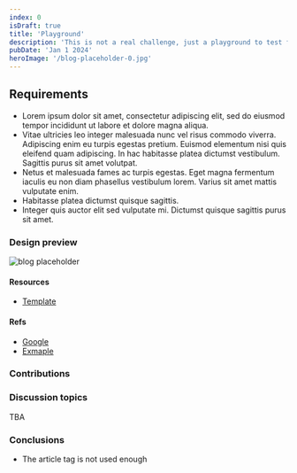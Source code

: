 ```yaml
---
index: 0
isDraft: true
title: 'Playground'
description: 'This is not a real challenge, just a playground to test features.'
pubDate: 'Jan 1 2024'
heroImage: '/blog-placeholder-0.jpg'
---
```



## Requirements
- Lorem ipsum dolor sit amet, consectetur adipiscing elit, sed do eiusmod tempor incididunt ut labore et dolore magna aliqua.
- Vitae ultricies leo integer malesuada nunc vel risus commodo viverra. Adipiscing enim eu turpis egestas pretium. Euismod elementum nisi quis eleifend quam adipiscing. In hac habitasse platea dictumst vestibulum. Sagittis purus sit amet volutpat.
- Netus et malesuada fames ac turpis egestas. Eget magna fermentum iaculis eu non diam phasellus vestibulum lorem. Varius sit amet mattis vulputate enim.
- Habitasse platea dictumst quisque sagittis.
- <Special /> Integer quis auctor elit sed vulputate mi. Dictumst quisque sagittis purus sit amet.

### Design preview
![blog placeholder](/fe-hunger-games/blog-placeholder-1.jpg)

#### Resources
* [Template](/fe-hunger-games/challenge-contributions/0/template.html)

#### Refs
* [Google](https://www.google.com)
* [Exmaple](https://www.example.com)

### Contributions
<DocumentPreview content={rpetrovDocument} index="0" fileName="rpetrov.html" />

### Discussion topics
TBA

### Conclusions
* The article tag is not used enough

<Winner>
  <DocumentPreview content={rpetrovDocument} index="0" fileName="rpetrov.html" />
</Winner>
